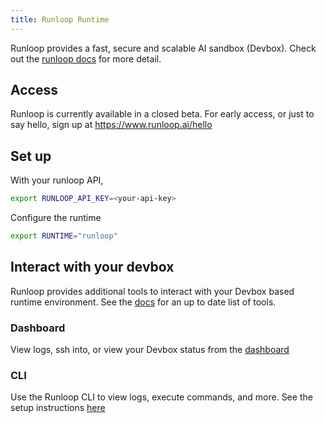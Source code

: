 ```yaml
---
title: Runloop Runtime
---
```


Runloop provides a fast, secure and scalable AI sandbox (Devbox). Check out the
[runloop docs](https://docs.runloop.ai/overview/what-is-runloop) for more detail.

## Access
Runloop is currently available in a closed beta. For early access, or
just to say hello, sign up at https://www.runloop.ai/hello

## Set up
With your runloop API,
```bash
export RUNLOOP_API_KEY=<your-api-key>
```

Configure the runtime
```bash
export RUNTIME="runloop"
```

## Interact with your devbox
Runloop provides additional tools to interact with your Devbox based
runtime environment. See the [docs](https://docs.runloop.ai/tools) for an up
to date list of tools.

### Dashboard
View logs, ssh into, or view your Devbox status from the [dashboard](https://platform.runloop.ai)

### CLI
Use the Runloop CLI to view logs, execute commands, and more.
See the setup instructions [here](https://docs.runloop.ai/tools/cli)
